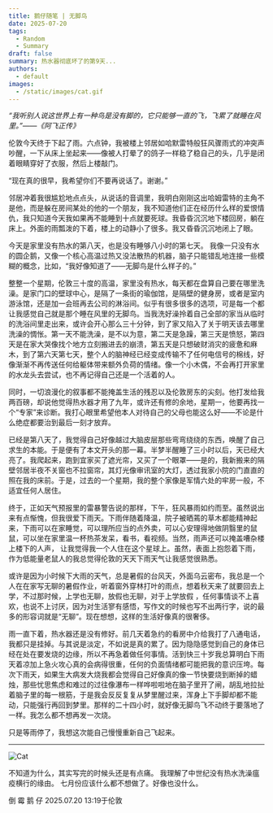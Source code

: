 ```yaml
---
title: 鹅仔随笔 | 无脚鸟
date: 2025-07-20
tags:
  - Random
  - Summary
draft: false
summary: 热水器彻底坏了的第9天...
authors:
  - default
images:
  - /static/images/cat.gif
---
```

_“我听别人说这世界上有一种鸟是没有脚的，它只能够一直的飞，飞累了就睡在风里。”——《阿飞正传》_


伦敦今天终于下起了雨。六点钟，我被楼上邻居如哈默雷特般狂风骤雨式的冲突声吵醒，一下从床上坐起来——像被人打晕了的鸽子一样稳了稳自己的头，几乎是闭着眼睛穿好了衣服，然后上楼敲门。

“现在真的很早，我希望你们不要再说话了。谢谢。”

邻居冲着我很尴尬地点点头，从说话的音调里，我明白刚刚这出哈姆雷特的主角不是他，而是躲在房间某处的他的一个朋友，我不知道他们正在经历什么样的爱恨情仇，我只知道今天我如果再不能睡到十点就要死球。我昏昏沉沉地下楼回房，躺在床上。外面的雨瓢泼的下着，楼上的动静小了很多。我又昏昏沉沉地闭上了眼。

今天是家里没有热水的第八天，也是没有睡够八小时的第七天。 我像一只没有水的圆企鹅，又像一个核心高温过热又没法散热的机器，脑子只能错乱地连接一些模糊的概念，比如，“我好像知道了——无脚鸟是什么样子的。”

整整一个星期，伦敦三十度的高温，家里没有热水，每天都在盘算自己要在哪里洗澡。是家门口的壁球中心，是隔了一条街的瑜伽馆，是隔壁的健身房，或者是室内游泳馆，还是加一会班再去公司的淋浴间。似乎有很多很多的选项，可是每一个都让我感觉自己就是那个睡在风里的无脚鸟。当我洗好澡拎着自己全部的家当从临时的洗浴间里走出来，或许会开心那么三十分钟，到了家又陷入了关于明天该去哪里洗澡的惆怅。第一天不能洗澡，是不以为意，第二天是急躁，第三天是愤怒，第四天是在家大哭像找个地方立刻搬进去的崩溃，第五天是只想破财消灾的疲惫和麻木，到了第六天第七天，整个人的脑神经已经变成传输不了任何电信号的棉线，好像渐渐不再传送任何给躯体带来额外负荷的情绪。像一个小木偶，不会再打开家里的水龙头去尝试，也不再记得自己还是一个活着的人。

同时，一切浪漫化的叙事都不能掩盖生活的残忍以及伦敦房东的尖刻。他打发给我两百磅，却说他觉得热水器才用了九年，或许还有修的余地，星期一，他要再找一个“专家”来诊断。我打心眼里希望他本人对待自己的父母也能这么好——不论是什么绝症都要治到最后一刻才放弃。

已经是第八天了，我觉得自己好像越过大脑皮层那些弯弯绕绕的东西，唤醒了自己求生的本能。于是便有了本文开头的那一幕。半梦半醒睡了三小时以后，天已经大亮了。我爬起来，跑到宜家买了遮光帘，又买了一个眼罩——是的，我新搬来的隔壁邻居半夜不关窗也不拉窗帘，其灯光像审讯室的大灯，透过我家小院的门直直的照在我的床前。于是，过去的一个星期，我的整个家像是军情六处的牢房一般，不适宜任何人居住。

终于，正如天气预报里的雷暴警告说的那样，下午，狂风暴雨如约而至。虽然说出来有点惭愧，但我很爱下雨天。下雨伴随着降温，院子被晒蔫的草木都能精神起来，下雨可以在家睡觉，可以理所应当的点外卖，可以心安理得地做阴翳里的鼠鼠，可以坐在家里温一杯热茶发呆，看书，看视频。当然，雨声还可以掩盖嘈杂楼上楼下的人声， 让我觉得我一个人住在这个星球上。虽然，表面上抱怨着下雨，作为低能量老鼠人的我总觉得伦敦的天天下雨天气让我感觉很熟悉。

或许是因为小时候下大雨的天气，总是暑假的台风天，外面乌云密布，我总是一个人在在家写无聊的暑假作业，听着窗外穿林打叶的雨点，想着秋天来了就要回去上学，不过那时候，上学也无聊，放假也无聊，对于上学放假 ，任何事情谈不上喜欢，也说不上讨厌，因为对生活寥有感悟，写作文的时候也写不出两行字，说的最多的形容词就是“无聊”。现在想想，这样的生活好像真的很奢侈。

雨一直下着，热水器还是没有修好。前几天着急约的看房中介给我打了八通电话，我都只是挂掉。与其说是淡定，不如说是真的累了。因为隐隐感觉到自己的身体已经在处在要发烧的边缘，所以不再急着做任何事情。活到快三十岁我总算明白下雨天着凉加上急火攻心真的会病得很重，任何的负面情绪都可能把我的意识压垮。每次下雨天，如果生大病发大烧我都会觉得自己好像真的像一节快要烧到断掉的蜡烛，那些忧思焦虑和难过的过往像瀑布一样哗啦啦地在脑子里开了闸，胡乱地拉扯着脑子里的每一根筋，于是我会反反复复从梦里醒过来，浑身上下手脚却都不能动，只能强行再回到梦里。那样的二十四小时，就好像无脚鸟飞不动终于要落地了一样。我怎么都不想再发一次烧。

只是等雨停了，我想这次能自己慢慢重新自己飞起来。


---
![Cat](/static/images/cat.gif)

不知道为什么，其实写完的时候头还是有点痛。
我理解了中世纪没有热水洗澡瘟疫横行的缘由。
七月份应该什么都不想做了。好像也没什么。

倒 霉 鹅 仔
2025.07.20 13:19于伦敦


















